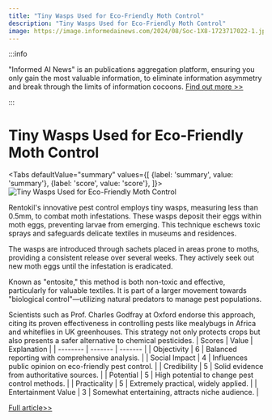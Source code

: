 ```yaml
---
title: "Tiny Wasps Used for Eco-Friendly Moth Control"
description: "Tiny Wasps Used for Eco-Friendly Moth Control"
image: https://image.informedainews.com/2024/08/Soc-1X8-1723717022-1.jpg
---
```



:::info

"Informed AI News" is an publications aggregation platform, ensuring you only gain the most valuable information, to eliminate information asymmetry and break through the limits of information cocoons.  [Find out more >>](/)

:::

# Tiny Wasps Used for Eco-Friendly Moth Control


<Tabs
	defaultValue="summary"
	values={[
	{label: 'summary', value: 'summary'},
	{label: 'score', value: 'score'},
]}>
<TabItem value="summary">
<img
  src="https://image.informedainews.com/2024/08/Soc-1X8-1723717022-1.jpg"
  alt="Tiny Wasps Used for Eco-Friendly Moth Control"
/>



Rentokil's innovative pest control employs tiny wasps, measuring less than 0.5mm, to combat moth infestations. These wasps deposit their eggs within moth eggs, preventing larvae from emerging. This technique eschews toxic sprays and safeguards delicate textiles in museums and residences.

The wasps are introduced through sachets placed in areas prone to moths, providing a consistent release over several weeks. They actively seek out new moth eggs until the infestation is eradicated.

Known as "entosite," this method is both non-toxic and effective, particularly for valuable textiles. It is part of a larger movement towards "biological control"—utilizing natural predators to manage pest populations.

Scientists such as Prof. Charles Godfray at Oxford endorse this approach, citing its proven effectiveness in controlling pests like mealybugs in Africa and whiteflies in UK greenhouses. This strategy not only protects crops but also presents a safer alternative to chemical pesticides.
</TabItem>
<TabItem value="score">
	| Scores     | Value   | Explanation |
	| -------- | ------- | ------- |
	| Objectivity  | 6    | Balanced reporting with comprehensive analysis.    |
	| Social Impact | 4     | Influences public opinion on eco-friendly pest control.    |
	| Credibility    | 5    | Solid evidence from authoritative sources.    |
	| Potential    | 5    | High potential to change pest control methods.    |
	| Practicality    | 5    | Extremely practical, widely applied.    |
	| Entertainment Value    | 3    | Somewhat entertaining, attracts niche audience.    |
</TabItem>
</Tabs>

[Full article>>](https://www.theguardian.com/environment/article/2024/aug/15/minuscule-wasps-enlisted-to-fight-off-moths-in-new-pest-control-strategy)
